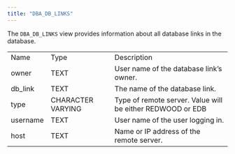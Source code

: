 ```yaml
---
title: "DBA_DB_LINKS"
---
```


<div id="dba_db_links" class="registered_link"></div>


The `DBA_DB_LINKS` view provides information about all database links in the database.

|          |                   |                                                            |
|----------|-------------------|------------------------------------------------------------|
| Name     | Type              | Description                                                |
| owner    | TEXT              | User name of the database link’s owner.                    |
| db\_link | TEXT              | The name of the database link.                             |
| type     | CHARACTER VARYING | Type of remote server. Value will be either REDWOOD or EDB |
| username | TEXT              | User name of the user logging in.                          |
| host     | TEXT              | Name or IP address of the remote server.                   |

